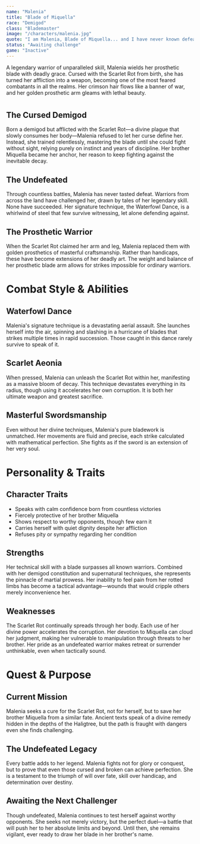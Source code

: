 ```yaml
---
name: "Malenia"
title: "Blade of Miquella"
race: "Demigod"
class: "Blademaster"
image: "/characters/malenia.jpg"
quote: "I am Malenia, Blade of Miquella... and I have never known defeat."
status: "Awaiting challenge"
game: "Inactive"
---
```


A legendary warrior of unparalleled skill, Malenia wields her prosthetic blade with deadly grace. Cursed with the Scarlet Rot from birth, she has turned her affliction into a weapon, becoming one of the most feared combatants in all the realms. Her crimson hair flows like a banner of war, and her golden prosthetic arm gleams with lethal beauty.

#

## The Cursed Demigod

Born a demigod but afflicted with the Scarlet Rot—a divine plague that slowly consumes her body—Malenia refused to let her curse define her. Instead, she trained relentlessly, mastering the blade until she could fight without sight, relying purely on instinct and years of discipline. Her brother Miquella became her anchor, her reason to keep fighting against the inevitable decay.

## The Undefeated

Through countless battles, Malenia has never tasted defeat. Warriors from across the land have challenged her, drawn by tales of her legendary skill. None have succeeded. Her signature technique, the Waterfowl Dance, is a whirlwind of steel that few survive witnessing, let alone defending against.

## The Prosthetic Warrior

When the Scarlet Rot claimed her arm and leg, Malenia replaced them with golden prosthetics of masterful craftsmanship. Rather than handicaps, these have become extensions of her deadly art. The weight and balance of her prosthetic blade arm allows for strikes impossible for ordinary warriors.

<CharacterImageCard
  src="/characters/malenia.jpg"
  alt="Malenia, Blade of Miquella"
  caption="The undefeated warrior in her iconic stance"
/>

# Combat Style & Abilities

## Waterfowl Dance

Malenia's signature technique is a devastating aerial assault. She launches herself into the air, spinning and slashing in a hurricane of blades that strikes multiple times in rapid succession. Those caught in this dance rarely survive to speak of it.

## Scarlet Aeonia

When pressed, Malenia can unleash the Scarlet Rot within her, manifesting as a massive bloom of decay. This technique devastates everything in its radius, though using it accelerates her own corruption. It is both her ultimate weapon and greatest sacrifice.

## Masterful Swordsmanship

Even without her divine techniques, Malenia's pure bladework is unmatched. Her movements are fluid and precise, each strike calculated with mathematical perfection. She fights as if the sword is an extension of her very soul.

# Personality & Traits

## Character Traits

- Speaks with calm confidence born from countless victories
- Fiercely protective of her brother Miquella
- Shows respect to worthy opponents, though few earn it
- Carries herself with quiet dignity despite her affliction
- Refuses pity or sympathy regarding her condition

## Strengths

Her technical skill with a blade surpasses all known warriors. Combined with her demigod constitution and supernatural techniques, she represents the pinnacle of martial prowess. Her inability to feel pain from her rotted limbs has become a tactical advantage—wounds that would cripple others merely inconvenience her.

## Weaknesses

The Scarlet Rot continually spreads through her body. Each use of her divine power accelerates the corruption. Her devotion to Miquella can cloud her judgment, making her vulnerable to manipulation through threats to her brother. Her pride as an undefeated warrior makes retreat or surrender unthinkable, even when tactically sound.

# Quest & Purpose

## Current Mission

Malenia seeks a cure for the Scarlet Rot, not for herself, but to save her brother Miquella from a similar fate. Ancient texts speak of a divine remedy hidden in the depths of the Haligtree, but the path is fraught with dangers even she finds challenging.

## The Undefeated Legacy

Every battle adds to her legend. Malenia fights not for glory or conquest, but to prove that even those cursed and broken can achieve perfection. She is a testament to the triumph of will over fate, skill over handicap, and determination over destiny.

## Awaiting the Next Challenger

Though undefeated, Malenia continues to test herself against worthy opponents. She seeks not merely victory, but the perfect duel—a battle that will push her to her absolute limits and beyond. Until then, she remains vigilant, ever ready to draw her blade in her brother's name.
